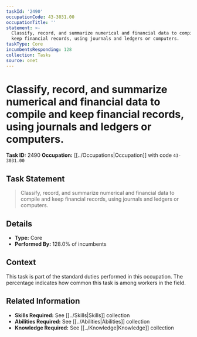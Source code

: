 ```yaml
---
taskId: '2490'
occupationCode: 43-3031.00
occupationTitle: ''
statement: >-
  Classify, record, and summarize numerical and financial data to compile and
  keep financial records, using journals and ledgers or computers.
taskType: Core
incumbentsResponding: 128
collection: Tasks
source: onet
---
```

# Classify, record, and summarize numerical and financial data to compile and keep financial records, using journals and ledgers or computers.

**Task ID:** 2490
**Occupation:** [[../Occupations|Occupation]] with code `43-3031.00`

## Task Statement

> Classify, record, and summarize numerical and financial data to compile and keep financial records, using journals and ledgers or computers.

## Details

- **Type:** Core
- **Performed By:** 128.0% of incumbents

## Context

This task is part of the standard duties performed in this occupation. The percentage indicates how common this task is among workers in the field.

## Related Information

- **Skills Required:** See [[../Skills|Skills]] collection
- **Abilities Required:** See [[../Abilities|Abilities]] collection
- **Knowledge Required:** See [[../Knowledge|Knowledge]] collection
